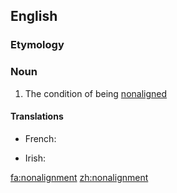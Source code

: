 ==English==

===Etymology===
{{prefix|non|alignment}}

===Noun===
{{en-noun|s|-}}

# The condition of being [[nonaligned]]

====Translations====
{{trans-top|state of being nonaligned}}
* French: {{t+|fr|non-alignement|m}}
{{trans-mid}}
* Irish: {{t|ga|neamh-chomhghuaillíocht|f}}
{{trans-bottom}}

[[fa:nonalignment]]
[[zh:nonalignment]]